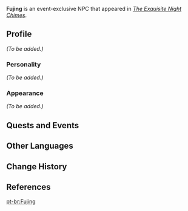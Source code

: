{{Meta
<!-- Remove this template after adding the missing info -->
|missing_NPC_profile  = yes
}}
{{Character Infobox
|type             = Event NPC
|image            = NPC Fujing.png
|realname         = <!-- Optional, if different from in-game name -->
|deceased         = <!-- Past (for deceased prior to events of the game) or free response -->
|region           = Liyue
|location         = 
|affiliation      = Treasure Hoarders
|title            = Misled Musician

|ancestry         = <!-- Clan/family -->
|father           = 
|mother           = 
|spouse           = 
|sibling          = 
|child            = 
|relative         = 

|voiceEN          = [[imdb:nm10853574|Joshua Waters]]<ref name="Joshua Waters">Twitter: [https://twitter.com/TunnelVa/status/1617184949462769669 EN VA Self Announcement]</ref>
|voiceCN          = 
|voiceJP          = 
}}
'''Fujing''' is an event-exclusive NPC that appeared in ''[[The Exquisite Night Chimes]]''.

==Profile==
<!--Detailed story/lore information goes here.-->
''(To be added.)''

===Personality===
''(To be added.)''

===Appearance===
<!--Keep appearance section short and concise. Limit to 2 paragraphs with 3-4 sentences each.-->
''(To be added.)''

==Quests and Events==
{{Quests and Events}}

==Other Languages==
{{Other Languages
|default_hidden = 1
|en      = Fujing
|zhs     = 符景
|zhs_rm  = Fújǐng
|zht     = 符景
|zht_rm  = Fújǐng
|ja      = 符景
|ja_rm   = Fukei{{Assumed}}
|ko      = 부경
|es      = Fujing
|fr      = Fujing
|ru      = Фу Цзин
|th      = Fujing
|vi      = Fujing
|de      = Fujing
|id      = Fujing
|pt      = Fujing
|tr      = Fujing
|it      = Fujing
}}

==Change History==
{{Change History|3.4}}

==References==
{{Reflist}}
[[pt-br:Fujing]]